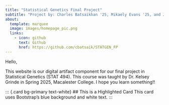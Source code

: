 ```yaml
---
title: "Statistical Genetics Final Project"
subtitle: "Project by: Charles Batsaikhan '25, Mikaely Evans '25, and Julia Ross '26"
about:
  template: marquee
  image: images/homepage_pic.png
  links:
    - icon: github
      text: Github
      href: https://github.com/cbatsaik/STATGEN_FP
---
```


:::{#hero-heading}

Hello,

This website is our digital artifact component for our final project in Statistical Genetics (STAT 494). This course was taught by Dr. Kelsey Grinde in Spring 2025, Macalester College. I hope you learn something!!



:::


::: {.card bg-primary text-white}
## This is a Highlighted Card
This card uses Bootstrap’s blue background and white text.
:::
